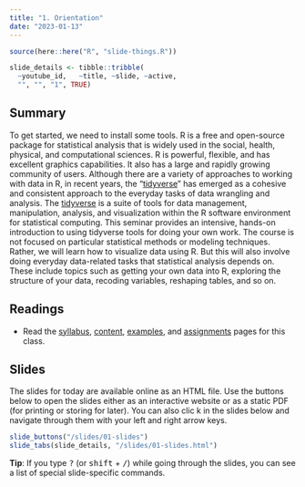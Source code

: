 ```yaml
---
title: "1. Orientation"
date: "2023-01-13"
---
```


```r
source(here::here("R", "slide-things.R"))

slide_details <- tibble::tribble(
  ~youtube_id,   ~title, ~slide, ~active,
  "", "", "1", TRUE)

```

## Summary

To get started, we need to install some tools. R is a free and open-source package for statistical analysis that is widely used in the social, health, physical, and computational sciences. R is powerful, flexible, and has excellent graphics capabilities. It also has a large and rapidly growing community of users. Although there are a variety of approaches to working with data in R, in recent years, the "[tidyverse](https://www.tidyverse.org)" has emerged as a cohesive and consistent approach to the everyday tasks of data wrangling and analysis. The [tidyverse](https://www.tidyverse.org) is a suite of tools for data management, manipulation, analysis, and visualization within the R software environment for statistical computing. This seminar provides an intensive, hands-on introduction to using tidyverse tools for doing your own work. 
The course is not focused on particular statistical methods or modeling techniques. Rather, we will learn how to visualize data using R. But this will also involve doing everyday data-related tasks that statistical analysis depends on. These include topics such as getting your own data into R, exploring the structure of your data, recoding variables, reshaping tables, and so on. 

## Readings

- Read the [syllabus](/syllabus.qmd), [content](/content/index.qmd), [examples](/example/index.qmd), and [assignments](/assignment/index.qmd) pages for this class.

## Slides

The slides for today are available online as an HTML file. Use the buttons below to open the slides either as an interactive website or as a static PDF (for printing or storing for later). You can also clic   k in the slides below and navigate through them with your left and right arrow keys.

```r
slide_buttons("/slides/01-slides")
slide_tabs(slide_details, "/slides/01-slides.html")
```

:::{.callout-tip}
**Tip**: If you type <kbd>?</kbd> (or <kbd>shift</kbd> + <kbd>/</kbd>) while going through the slides, you can see a list of special slide-specific commands.
:::
